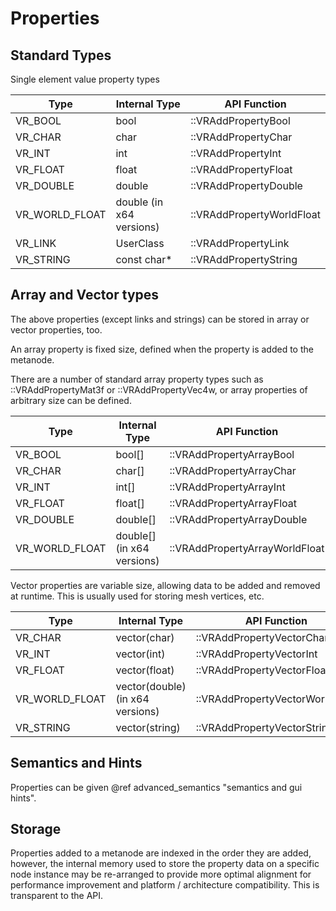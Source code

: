 # Properties

## Standard Types

Single element value property types

| Type           | Internal Type            | API Function              |
| -------------- | ------------------------ | ------------------------- |
| VR_BOOL        | bool                     | ::VRAddPropertyBool       |
| VR_CHAR        | char                     | ::VRAddPropertyChar       |
| VR_INT         | int                      | ::VRAddPropertyInt        |
| VR_FLOAT       | float                    | ::VRAddPropertyFloat      |
| VR_DOUBLE      | double                   | ::VRAddPropertyDouble     |
| VR_WORLD_FLOAT | double (in x64 versions) | ::VRAddPropertyWorldFloat |
| VR_LINK        | UserClass                | ::VRAddPropertyLink       |
| VR_STRING      | const char*              | ::VRAddPropertyString     |

## Array and Vector types

The above properties (except links and strings) can be stored in array or vector properties, too.

An array property is fixed size, defined when the property is added to the metanode.

There are a number of standard array property types such as ::VRAddPropertyMat3f or ::VRAddPropertyVec4w, or array properties of arbitrary size can be defined.

| Type           | Internal Type              | API Function                   |
| -------------- | -------------------------- | ------------------------------ |
| VR_BOOL        | bool[]                     | ::VRAddPropertyArrayBool       |
| VR_CHAR        | char[]                     | ::VRAddPropertyArrayChar       |
| VR_INT         | int[]                      | ::VRAddPropertyArrayInt        |
| VR_FLOAT       | float[]                    | ::VRAddPropertyArrayFloat      |
| VR_DOUBLE      | double[]                   | ::VRAddPropertyArrayDouble     |
| VR_WORLD_FLOAT | double[] (in x64 versions) | ::VRAddPropertyArrayWorldFloat |

Vector properties are variable size, allowing data to be added and removed at runtime. This is usually used for storing mesh vertices, etc.

| Type           | Internal Type                    | API Function                    |
| -------------- | -------------------------------- | ------------------------------- |
| VR_CHAR        | vector(char)                     | ::VRAddPropertyVectorChar       |
| VR_INT         | vector(int)                      | ::VRAddPropertyVectorInt        |
| VR_FLOAT       | vector(float)                    | ::VRAddPropertyVectorFloat      |
| VR_WORLD_FLOAT | vector(double) (in x64 versions) | ::VRAddPropertyVectorWorldFloat |
| VR_STRING      | vector(string)                   | ::VRAddPropertyVectorString     |

## Semantics and Hints

Properties can be given @ref advanced_semantics "semantics and gui hints".

## Storage

Properties added to a metanode are indexed in the order they are added, however, the internal memory used to store the property data on a specific node instance may be re-arranged to provide more optimal alignment for performance improvement and platform / architecture compatibility. This is transparent to the API.
